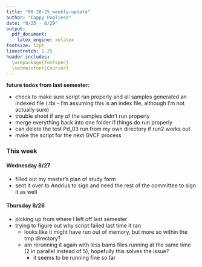 ```yaml
---
title: "08-28-25_weekly-update"
author: "Cappy Pugliese"
date: "8/25 - 8/29"
output: 
  pdf_document:
    latex_engine: xelatex
fontsize: 12pt
linestretch: 1.25
header-includes:
  \usepackage{fontspec}
  \setmainfont{Courier}
---
```


**future todos from last semester:**

- check to make sure script ran properly and all samples generated an indexed file (.tbi - I'm assuming this is an index file, although I'm not actually sure)
- trouble shoot if any of the samples didn't run properly
- merge everything back into one folder if things do run properly
- can delete the test Pd_03 run from my own directory if run2 works out
- make the script for the next GVCF process

### This week
#### Wednesday 8/27
- filled out my master's plan of study form
- sent it over to Andrius to sign and need the rest of the committee to sign it as well

#### Thursday 8/28
- picking up from where I left off last semester
- trying to figure out why script failed last time it ran
  - looks like it might have run out of memory, but more so within the tmp directory?
  - am rerunning it again with less bams files running at the same time (2 in parallel instead of 5), hopefully this solves the issue?
    - it seems to be running fine so far
    
    
